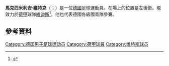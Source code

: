 
{{Infobox football biography
| name        = Maximilian Wittek
| fullname    = 
| birth_date  = {{birth date and age|1995|8|21|df=yes}}
| birth_place = [[德國|德國]][[弗赖辛|佛萊辛]]
| height      = 1.70 m
| position    = 左後衛
| currentclub = [[維迪斯職業足球基金會|維迪斯]]
| clubnumber  = 32
| youthyears1 = {{0|0000}}–2013 | youthclubs1 = [[1860慕尼黑體育會|1860慕尼黑]]
| years1 = 2013–2015 | caps1 = 7  | goals1 = 0 | clubs1 = 1860 Munich II
| years2 = 2014–2017 | caps2 = 72 | goals2 = 1 | clubs2 = [[1860慕尼黑體育會|1860慕尼黑]]
| years3 = 2017–2020 | caps3 = 84 | goals3 = 5 | clubs3 = [[格雷特霍夫體育會|格雷特霍夫]]
| years4 = 2020–     | caps4 = 25  | goals4 = 1 | clubs4 = [[維迪斯職業足球基金會|維迪斯]]
| nationalyears1 = 2014–2016 | nationalcaps1 = 15 | nationalgoals1 = 0 | nationalteam1 = 德國U20
| club-update = 22:44, 14 March 2021 (UTC)
| ntupdate    = 07:11, 20 August 2020 (UTC)
}}

'''馬克西米利安·維特克'''（{{lang-de|Maximilian Wittek}}；{{bd|1995年|8月21日}}）是一位[[德國|德國]]足球運動員。在場上的位置是左後衛。現效力於[[荷甲|荷甲]]球隊[[維迪斯職業足球基金會|維迪斯]]<ref name="soccerway2">{{cite web|url=http://int.soccerway.com/matches/2014/08/10/germany/2-bundesliga/tsv-munchen-1860/rb-leipzig/1714001/|title=1860 München vs. RB Leipzig - 10 August 2014 - Soccerway|publisher=soccerway.com|accessdate=2014-10-26|archive-date=2018-09-18|archive-url=https://web.archive.org/web/20180918013737/https://int.soccerway.com/matches/2014/08/10/germany/2-bundesliga/tsv-munchen-1860/rb-leipzig/1714001/|dead-url=no}}</ref>。他也代表德國各級國青隊參賽。

==參考資料==
{{Reflist}}

{{維特斯球員名單}}

{{DEFAULTSORT: Wittek, Maximilian}}
[[Category:德国男子足球运动员|Category:德国男子足球运动员]]
[[Category:荷甲球員|Category:荷甲球員]]
[[Category:维特斯球员|Category:维特斯球员]]

{{Sport-bio-stub}}